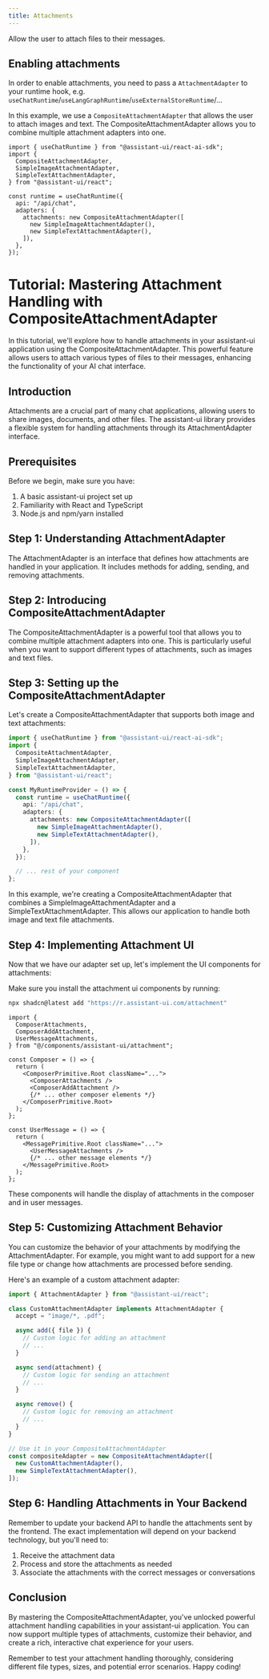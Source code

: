 ```yaml
---
title: Attachments
---
```



Allow the user to attach files to their messages.

<AttachmentSample />

## Enabling attachments

In order to enable attachments, you need to pass a `AttachmentAdapter` to your runtime hook, e.g. `useChatRuntime`/`useLangGraphRuntime`/`useExternalStoreRuntime`/...

In this example, we use a `CompositeAttachmentAdapter` that allows the user to attach images and text.
The CompositeAttachmentAdapter allows you to combine multiple attachment adapters into one.

```tsx title="/app/MyRuntimeProvider.tsx"
import { useChatRuntime } from "@assistant-ui/react-ai-sdk";
import {
  CompositeAttachmentAdapter,
  SimpleImageAttachmentAdapter,
  SimpleTextAttachmentAdapter,
} from "@assistant-ui/react";

const runtime = useChatRuntime({
  api: "/api/chat",
  adapters: {
    attachments: new CompositeAttachmentAdapter([
      new SimpleImageAttachmentAdapter(),
      new SimpleTextAttachmentAdapter(),
    ]),
  },
});
```

# Tutorial: Mastering Attachment Handling with CompositeAttachmentAdapter

In this tutorial, we'll explore how to handle attachments in your assistant-ui application using the CompositeAttachmentAdapter. This powerful feature allows users to attach various types of files to their messages, enhancing the functionality of your AI chat interface.

## Introduction

Attachments are a crucial part of many chat applications, allowing users to share images, documents, and other files. The assistant-ui library provides a flexible system for handling attachments through its AttachmentAdapter interface.

## Prerequisites

Before we begin, make sure you have:

1.  A basic assistant-ui project set up
2.  Familiarity with React and TypeScript
3.  Node.js and npm/yarn installed

## Step 1: Understanding AttachmentAdapter

The AttachmentAdapter is an interface that defines how attachments are handled in your application. It includes methods for adding, sending, and removing attachments.

## Step 2: Introducing CompositeAttachmentAdapter

The CompositeAttachmentAdapter is a powerful tool that allows you to combine multiple attachment adapters into one. This is particularly useful when you want to support different types of attachments, such as images and text files.

## Step 3: Setting up the CompositeAttachmentAdapter

Let's create a CompositeAttachmentAdapter that supports both image and text attachments:

```ts
import { useChatRuntime } from "@assistant-ui/react-ai-sdk";
import {
  CompositeAttachmentAdapter,
  SimpleImageAttachmentAdapter,
  SimpleTextAttachmentAdapter,
} from "@assistant-ui/react";

const MyRuntimeProvider = () => {
  const runtime = useChatRuntime({
    api: "/api/chat",
    adapters: {
      attachments: new CompositeAttachmentAdapter([
        new SimpleImageAttachmentAdapter(),
        new SimpleTextAttachmentAdapter(),
      ]),
    },
  });

  // ... rest of your component
};
```

In this example, we're creating a CompositeAttachmentAdapter that combines a SimpleImageAttachmentAdapter and a SimpleTextAttachmentAdapter. This allows our application to handle both image and text file attachments.

## Step 4: Implementing Attachment UI



Now that we have our adapter set up, let's implement the UI components for attachments:

Make sure you install the attachment ui components by running:

```sh
npx shadcn@latest add "https://r.assistant-ui.com/attachment"
```

```tsx
import {
  ComposerAttachments,
  ComposerAddAttachment,
  UserMessageAttachments,
} from "@/components/assistant-ui/attachment";

const Composer = () => {
  return (
    <ComposerPrimitive.Root className="...">
      <ComposerAttachments />
      <ComposerAddAttachment />
      {/* ... other composer elements */}
    </ComposerPrimitive.Root>
  );
};

const UserMessage = () => {
  return (
    <MessagePrimitive.Root className="...">
      <UserMessageAttachments />
      {/* ... other message elements */}
    </MessagePrimitive.Root>
  );
};
```

These components will handle the display of attachments in the composer and in user messages.

## Step 5: Customizing Attachment Behavior

You can customize the behavior of your attachments by modifying the AttachmentAdapter. For example, you might want to add support for a new file type or change how attachments are processed before sending.

Here's an example of a custom attachment adapter:

```ts
import { AttachmentAdapter } from "@assistant-ui/react";

class CustomAttachmentAdapter implements AttachmentAdapter {
  accept = "image/*, .pdf";

  async add({ file }) {
    // Custom logic for adding an attachment
    // ...
  }

  async send(attachment) {
    // Custom logic for sending an attachment
    // ...
  }

  async remove() {
    // Custom logic for removing an attachment
    // ...
  }
}

// Use it in your CompositeAttachmentAdapter
const compositeAdapter = new CompositeAttachmentAdapter([
  new CustomAttachmentAdapter(),
  new SimpleTextAttachmentAdapter(),
]);
```

## Step 6: Handling Attachments in Your Backend

Remember to update your backend API to handle the attachments sent by the frontend. The exact implementation will depend on your backend technology, but you'll need to:

1.  Receive the attachment data
2.  Process and store the attachments as needed
3.  Associate the attachments with the correct messages or conversations

## Conclusion

By mastering the CompositeAttachmentAdapter, you've unlocked powerful attachment handling capabilities in your assistant-ui application. You can now support multiple types of attachments, customize their behavior, and create a rich, interactive chat experience for your users.

Remember to test your attachment handling thoroughly, considering different file types, sizes, and potential error scenarios. Happy coding!
